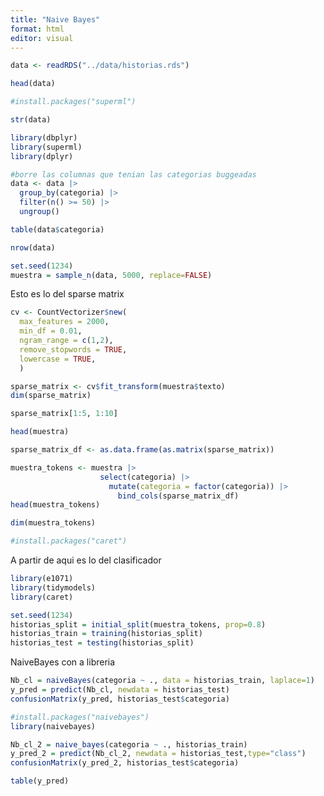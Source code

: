 ```yaml
---
title: "Naive Bayes"
format: html
editor: visual
---
```


```r
data <- readRDS("../data/historias.rds")
```

```r
head(data)
```

```r
#install.packages("superml")
```

```r
str(data)
```

```r
library(dbplyr)
library(superml)
library(dplyr)
```

```r
#borre las columnas que tenian las categorias buggeadas
data <- data |>
  group_by(categoria) |>
  filter(n() >= 50) |>
  ungroup()
```

```r
table(data$categoria)
```

```r
nrow(data)
```

```r
set.seed(1234)
muestra = sample_n(data, 5000, replace=FALSE)
```

Esto es lo del sparse matrix
```r
cv <- CountVectorizer$new(
  max_features = 2000,
  min_df = 0.01,
  ngram_range = c(1,2),
  remove_stopwords = TRUE,
  lowercase = TRUE,
  )
```

```r
sparse_matrix <- cv$fit_transform(muestra$texto)
dim(sparse_matrix)
```

```r
sparse_matrix[1:5, 1:10]
```

```r
head(muestra)
```

```r
sparse_matrix_df <- as.data.frame(as.matrix(sparse_matrix))
```

```r
muestra_tokens <- muestra |>
                    select(categoria) |>
                      mutate(categoria = factor(categoria)) |>
                        bind_cols(sparse_matrix_df)
head(muestra_tokens)
```
```r
dim(muestra_tokens)
```


```r
#install.packages("caret")
```

A partir de aqui es lo del clasificador
```r
library(e1071)
library(tidymodels)
library(caret)
```

```r
set.seed(1234)
historias_split = initial_split(muestra_tokens, prop=0.8)
historias_train = training(historias_split)
historias_test = testing(historias_split)
```

NaiveBayes con a libreria 
```r
Nb_cl = naiveBayes(categoria ~ ., data = historias_train, laplace=1)
y_pred = predict(Nb_cl, newdata = historias_test)
confusionMatrix(y_pred, historias_test$categoria)
```


```r
#install.packages("naivebayes")
library(naivebayes)
```

```r
Nb_cl_2 = naive_bayes(categoria ~ ., historias_train)
y_pred_2 = predict(Nb_cl_2, newdata = historias_test,type="class")
confusionMatrix(y_pred_2, historias_test$categoria)
```

```r
table(y_pred)
```
















